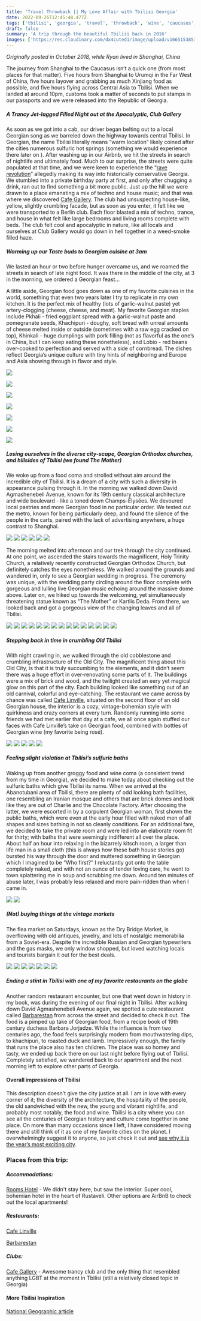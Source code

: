 ```yaml
---
title: 'Travel Throwback || My Love Affair with Tbilisi Georgia'
date: 2022-09-26T12:45:48.477Z
tags: ['tbilisi', 'georgia', 'travel', 'throwback', 'wine', 'caucasus', 'europe']
draft: false
summary: 'A trip through the beautiful Tbilisi back in 2016'
images: ['https://res.cloudinary.com/dx4cuted1/image/upload/v1665153853/Warsaw%20Milky%20Bars/warsaw_-_13_ocok5m.jpg']
---
```

*Originally posted in October 2018, while Ryan lived in Shanghai, China*

The journey from Shanghai to the Caucasus isn’t a quick one (from most places for that matter). Five hours from Shanghai to Urumqi in the Far West of China, five hours layover and  grabbing as much Xinjiang food as possible, and five hours flying across Central Asia to Tbilisi. When we landed at around 10pm, customs took a matter of seconds to put stamps in our passports and we were released into the Republic of Georgia.

##### A Trancy Jet-lagged Filled Night out at the Apocalyptic, Club Gallery

As soon as we got into a cab, our driver began belting out to a local Georgian song as we barreled down the highway towards central Tbilisi. In Georgian, the name Tbilisi literally means “warm location” likely coined after the cities numerous sulfuric hot springs (something we would experience there later on ). After washing up in our Airbnb, we hit the streets in search of nightlife and ultimately food. Much to our surprise, the streets were quite populated at that time, and we were keen to experience the “[rave revolution](https://mixmag.net/read/georgias-rave-revolution-is-explored-in-a-new-documentary-news)” allegedly making its way into historically conservative Georgia. We stumbled into a private birthday party at first, and only after chugging a drink, ran out to find something a bit more public. Just up the hill we were drawn to a place emanating a mix of techno and house music; and that was where we discovered [Cafe Gallery](https://www.facebook.com/cafegallery.ge/). The club had unsuspecting house-like, yellow, slightly crumbling facade, but as soon as you enter, it felt like we were transported to a Berlin club. Each floor blasted a mix of techno, trance, and house in what felt like large bedrooms and living rooms complete with beds. The club felt cool and apocalyptic in nature, like all locals and ourselves at Club Gallery would go down in hell together in a weed-smoke filled haze.

##### Warming up our Taste buds to Georgian cuisine at 3am

We lasted an hour or two before hunger overcame us, and we roamed the streets in search of late night food. It was there in the middle of the city, at 3 in the morning, we ordered a Georgian feast...

A little aside, Georgian food goes down as one of my favorite cuisines in the world, something that even two years later I try to replicate in my own kitchen. It is the perfect mix of healthy (lots of garlic-walnut paste) yet artery-clogging (cheese, cheese, and meat). My favorite Georgian staples include Pkhali - fried eggplant spread with a garlic-walnut paste and pomegranate seeds, Khachipuri - doughy, soft bread with unreal amounts of cheese melted inside or outside (sometimes with a raw egg cracked on top), Khinkali - huge dumplings with pork filling (not as flavorful as the one’s in China, but I can keep eating these nonetheless), and Lobio - red beans over-cooked to perfection and served with a side of cornbread. The dishes reflect Georgia’s unique culture with tiny hints of neighboring and Europe and Asia showing through in flavor and style.

![](https://res.cloudinary.com/dofuzeof4/image/upload/v1536967972/The%20Hopeless%20Roamantic/tbilisi-georgia/lobio.jpg)

![](https://res.cloudinary.com/dofuzeof4/image/upload/v1536967972/The%20Hopeless%20Roamantic/tbilisi-georgia/peasant-salad.jpg)

![](https://res.cloudinary.com/dofuzeof4/image/upload/v1536967972/The%20Hopeless%20Roamantic/tbilisi-georgia/khinkali.jpg)

![](https://res.cloudinary.com/dofuzeof4/image/upload/v1536967972/The%20Hopeless%20Roamantic/tbilisi-georgia/ojakhuri.jpg)

![](https://res.cloudinary.com/dofuzeof4/image/upload/v1536967972/The%20Hopeless%20Roamantic/tbilisi-georgia/khachipuri.jpg)

![](https://res.cloudinary.com/dofuzeof4/image/upload/v1536967972/The%20Hopeless%20Roamantic/tbilisi-georgia/pastries.jpg)

![](https://res.cloudinary.com/dofuzeof4/image/upload/v1536967958/The%20Hopeless%20Roamantic/tbilisi-georgia/Churchkhela.jpg)


##### Losing ourselves in the diverse city-scape, Georgian Orthodox churches, and hillsides of Tbilisi (we found The Mother)

We woke up from a food coma and strolled without aim around the incredible city of Tbilisi. It is a dream of a city with such a diversity in appearance pulsing through it. In the morning we walked down David Agmashenebeli Avenue, known for its 19th century classical architecture and wide boulevard - like a toned down Champs-Élysées. We devoured local pastries and more Georgian food in no particular order. We tested out the metro, known for being particularly deep, and found the silence of the people in the carts,  paired with the lack of advertising anywhere, a huge contrast to Shanghai.

![](https://res.cloudinary.com/dofuzeof4/image/upload/v1536967972/The%20Hopeless%20Roamantic/tbilisi-georgia/architecture-David-Agmashenebeli.jpg)
![](https://res.cloudinary.com/dofuzeof4/image/upload/v1536967972/The%20Hopeless%20Roamantic/tbilisi-georgia/architecture-David-Agmashenebeli-2.jpg)
![](https://res.cloudinary.com/dofuzeof4/image/upload/v1536967972/The%20Hopeless%20Roamantic/tbilisi-georgia/architecture-David-Agmashenebeli-3.jpg)
![](https://res.cloudinary.com/dofuzeof4/image/upload/v1536967972/The%20Hopeless%20Roamantic/tbilisi-georgia/architecture-David-Agmashenebeli-4.jpg)
![](https://res.cloudinary.com/dofuzeof4/image/upload/v1536967972/The%20Hopeless%20Roamantic/tbilisi-georgia/architecture-David-Agmashenebeli-5.jpg)
![](https://res.cloudinary.com/dofuzeof4/image/upload/v1536967972/The%20Hopeless%20Roamantic/tbilisi-georgia/architecture-David-Agmashenebeli-6.jpg)

The morning melted into afternoon and our trek through the city continued. At one point, we ascended the stairs towards the magnificent, Holy Trinity Church, a relatively recently constructed Georgian Orthodox Church, but definitely catches the eyes nonetheless. We walked around the grounds and wandered in, only to see a Georgian wedding in progress. The ceremony was unique, with the wedding party circling around the floor complete with gorgeous and lulling live Georgian music echoing around the massive dome above. Later on, we hiked up towards the welcoming, yet simultaneously threatening statue known as “The Mother” or Kartlis Deda. From there, we looked back and got a gorgeous view of the changing leaves and all of Tbilisi.

![](https://res.cloudinary.com/dofuzeof4/image/upload/v1536967956/The%20Hopeless%20Roamantic/tbilisi-georgia/holy-trinity-church.jpg)
![](https://res.cloudinary.com/dofuzeof4/image/upload/v1536967956/The%20Hopeless%20Roamantic/tbilisi-georgia/holy-trinity-church-2.jpg)
![](https://res.cloudinary.com/dofuzeof4/image/upload/v1536967956/The%20Hopeless%20Roamantic/tbilisi-georgia/holy-trinity-church-3.jpg)
![](https://res.cloudinary.com/dofuzeof4/image/upload/v1536967956/The%20Hopeless%20Roamantic/tbilisi-georgia/georgian-flag.jpg)
![](https://res.cloudinary.com/dofuzeof4/image/upload/v1536967956/The%20Hopeless%20Roamantic/tbilisi-georgia/georgian-wedding.jpg)
![](https://res.cloudinary.com/dofuzeof4/image/upload/v1536967956/The%20Hopeless%20Roamantic/tbilisi-georgia/georgian-wedding-2.jpg)
![](https://res.cloudinary.com/dofuzeof4/image/upload/v1536967956/The%20Hopeless%20Roamantic/tbilisi-georgia/holy-trinity-church-4.jpg)
![](https://res.cloudinary.com/dofuzeof4/image/upload/v1536967943/The%20Hopeless%20Roamantic/tbilisi-georgia/IMG_2102.jpg)
![](https://res.cloudinary.com/dofuzeof4/image/upload/v1536967942/The%20Hopeless%20Roamantic/tbilisi-georgia/architecture-1.jpg)
![](https://res.cloudinary.com/dofuzeof4/image/upload/v1536967945/The%20Hopeless%20Roamantic/tbilisi-georgia/IMG_2100.jpg)
![](https://res.cloudinary.com/dofuzeof4/image/upload/v1536967937/The%20Hopeless%20Roamantic/tbilisi-georgia/tbilisi-views-2.jpg)
![](https://res.cloudinary.com/dofuzeof4/image/upload/v1536967910/The%20Hopeless%20Roamantic/tbilisi-georgia/IMG_2154.jpg)
![](https://res.cloudinary.com/dofuzeof4/image/upload/v1536967914/The%20Hopeless%20Roamantic/tbilisi-georgia/IMG_2147.jpg)
![](https://res.cloudinary.com/dofuzeof4/image/upload/v1536967935/The%20Hopeless%20Roamantic/tbilisi-georgia/musical-building-exhibition-hall.jpg)
![](https://res.cloudinary.com/dofuzeof4/image/upload/v1536967932/The%20Hopeless%20Roamantic/tbilisi-georgia/architecture-2.jpg)


##### Stepping back in time in crumbling Old Tbilisi

With night crawling in, we walked through the old cobblestone and crumbling infrastructure of the Old City. The magnificent thing about this Old City, is that it is truly succumbing to the elements, and it didn’t seem there was a huge effort in over-renovating some parts of it. The buildings were a mix of brick and wood, and the twilight created an eery yet magical glow on this part of the city. Each building looked like something out of an old carnival, colorful and eye-catching. The restaurant we came across by chance was called [Cafe Linville](https://www.facebook.com/Linville.Cafe/), situated on the second floor of an old Georgian house, the interior is a cozy, vintage-bohemian style with quirkiness and crazy corners at every turn. Randomly running into some friends we had met earlier that day at a cafe, we all once again stuffed our faces with Cafe Linville’s take on Georgian food, combined with bottles of Georgian wine (my favorite being rosé).

![](https://res.cloudinary.com/dofuzeof4/image/upload/v1536967932/The%20Hopeless%20Roamantic/tbilisi-georgia/tbilisi-synagogue.jpg)
![](https://res.cloudinary.com/dofuzeof4/image/upload/v1536967932/The%20Hopeless%20Roamantic/tbilisi-georgia/old-tbilisi-night-1.jpg)
![](https://res.cloudinary.com/dofuzeof4/image/upload/v1536967932/The%20Hopeless%20Roamantic/tbilisi-georgia/old-tbilisi-night-2.jpg)
![](https://res.cloudinary.com/dofuzeof4/image/upload/v1536967895/The%20Hopeless%20Roamantic/tbilisi-georgia/cafe-linville-1.jpg)
![](https://res.cloudinary.com/dofuzeof4/image/upload/v1536967898/The%20Hopeless%20Roamantic/tbilisi-georgia/georgian-wine-rose.jpg)


##### Feeling slight violation at Tbilisi’s sulfuric baths

Waking up from another groggy food and wine coma (a consistent trend from my time in Georgia), we decided to make today about checking out the sulfuric baths which give Tbilisi its name. When we arrived at the Abanotubani area of Tbilisi, there are plenty of odd looking bath facilities, one resembling an Iranian mosque and others that are brick domes and look like they are out of Charlie and the Chocolate Factory. After choosing the latter, we were escorted in by a corpulent Georgian woman, first shown the public baths, which were even at the early hour filled with naked men of all shapes and sizes bathing in not so cleanly conditions. For an additional fare, we decided to take the private room and were led into an elaborate room fit for thirty; with baths that were seemingly indifferent all over the place. About half an hour into relaxing in the bizarrely kitsch room, a larger than life man in a small cloth (this is always how these bath house stories go) bursted his way through the door and muttered something in Georgian which I imagined to be “Who first?” I reluctantly got onto the table completely naked, and with not an ounce of tender loving care, he went to town splattering me in soup and scrubbing me down. Around ten minutes of abuse later, I was probably less relaxed and more pain-ridden than when I came in.

![](https://res.cloudinary.com/dofuzeof4/image/upload/v1536967920/The%20Hopeless%20Roamantic/tbilisi-georgia/IMG_2139.jpg)
![](https://res.cloudinary.com/dofuzeof4/image/upload/v1536967918/The%20Hopeless%20Roamantic/tbilisi-georgia/IMG_2140.jpg)


##### (Not) buying things at the vintage markets
The flea market on Saturdays, known as the Dry Bridge Market, is overflowing with old antiques, jewelry, and lots of nostalgic memorabilia from a Soviet-era. Despite the incredible Russian and Georgian typewriters and the gas masks, we only window shopped, but loved watching locals and tourists bargain it out for the best deals.

![](https://res.cloudinary.com/dofuzeof4/image/upload/v1536967918/The%20Hopeless%20Roamantic/tbilisi-georgia/market-1.jpg)
![](https://res.cloudinary.com/dofuzeof4/image/upload/v1536967918/The%20Hopeless%20Roamantic/tbilisi-georgia/market-2.jpg)
![](https://res.cloudinary.com/dofuzeof4/image/upload/v1536967918/The%20Hopeless%20Roamantic/tbilisi-georgia/market-3.jpg)
![](https://res.cloudinary.com/dofuzeof4/image/upload/v1536967918/The%20Hopeless%20Roamantic/tbilisi-georgia/market-4.jpg)
![](https://res.cloudinary.com/dofuzeof4/image/upload/v1536967918/The%20Hopeless%20Roamantic/tbilisi-georgia/market-5.jpg)
![](https://res.cloudinary.com/dofuzeof4/image/upload/v1537012850/market-7.jpg)
![](https://res.cloudinary.com/dofuzeof4/image/upload/v1536967918/The%20Hopeless%20Roamantic/tbilisi-georgia/market-6.jpg)


##### Ending a stint in Tbilisi with one of my favorite restaurants on the globe
Another random restaurant encounter, but one that went down in history in my book, was during the evening of our final night in Tbilisi. After walking down David Agmashenebeli Avenue again, we spotted a cute restaurant called [Barbarestan](https://www.facebook.com/barbarestan/) from across the street and decided to check it out. The food is a pimped up take of Georgian food, from a recipe book of 19th century duchess Barbara Jorjadze. While the influence is from two centuries ago, the food feels surprisingly modern from mouthwatering dips, to khachipuri, to roasted duck and lamb. Impressively enough, the family that runs the place also has ten children. The place was so homey and tasty, we ended up back there on our last night before flying out of Tbilisi. Completely satisfied, we wandered back to our apartment and the next morning left to explore other parts of Georgia.

#### Overall impressions of Tbilisi
This description doesn’t give the city justice at all. I am in love with every corner of it; the diversity of the architecture, the hospitality of the people, the old sandwiched with the new, the young and vibrant nightlife, and probably most notably, the food and wine. Tbilisi is a city where you can see all the centuries of Georgian history and culture come together in one place. On more than many occasions since I left, I have considered moving there and still think of it as one of my favorite cities on the planet. I overwhelmingly suggest it to anyone, so just check it out and [see why it is the year’s most exciting city](https://www.forbes.com/sites/breannawilson/2018/09/05/berlin-is-out-tbilisi-is-in-georgias-capital-is-this-years-most-exciting-city/#67216e54479d).

### Places from this trip:
##### Accommodations:
[Rooms Hotel](https://roomshotels.com/tbilisi/) - We didn't stay here, but saw the interior. Super cool, bohemian hotel in the heart of Rustaveli. Other options are AirBnB to check out the local apartments!

##### Restaurants:
[Cafe Linville](https://www.facebook.com/Linville.Cafe/)

[Barbarestan](https://www.facebook.com/barbarestan/)

##### Clubs:
[Cafe Gallery](https://www.facebook.com/cafegallery.ge/) - Awesome trancy club and the only thing that resembled anything LGBT at the moment in Tbilisi (still a relatively closed topic in Georgia)


#### More Tbilisi Inspiration

[National Geographic article](https://www.nationalgeographic.com/travel/destinations/asia/georgia/why-tbilisi-is-one-of-my-favorite-cities-in-the-world-georgia/)
